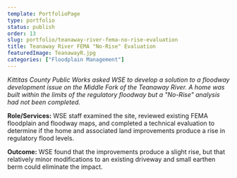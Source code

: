 ```yaml
---
template: PortfolioPage
type: portfolio
status: publish
order: 13
slug: portfolio/teanaway-river-fema-no-rise-evaluation
title: Teanaway River FEMA "No-Rise" Evaluation
featuredImage: TeanawayR.jpg
categories: ["Floodplain Management"]
---
```


_Kittitas County Public Works asked WSE to develop a solution to a floodway development issue on the Middle Fork of the Teanaway River. A home was built within the limits of the regulatory floodway but a "No-Rise" analysis had not been completed._  
  
**Role/Services:** WSE staff examined the site, reviewed existing FEMA floodplain and floodway maps, and completed a technical evaluation to determine if the home and associated land improvements produce a rise in regulatory flood levels.  
  
**Outcome:** WSE found that the improvements produce a slight rise, but that relatively minor modifications to an existing driveway and small earthen berm could eliminate the impact.